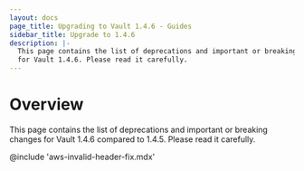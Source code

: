 ```yaml
---
layout: docs
page_title: Upgrading to Vault 1.4.6 - Guides
sidebar_title: Upgrade to 1.4.6
description: |-
  This page contains the list of deprecations and important or breaking changes
  for Vault 1.4.6. Please read it carefully.
---
```


# Overview

This page contains the list of deprecations and important or breaking changes
for Vault 1.4.6 compared to 1.4.5. Please read it carefully.

@include 'aws-invalid-header-fix.mdx'
